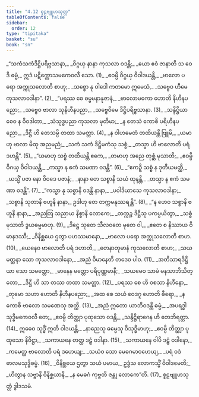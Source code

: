 ```yaml
---
title: "4.12 စူဠဗျူဟသုတ္တ"
tableOfContents: false
sidebar:
  order: 12
type: "tipitaka"
basket: "su"
book: "sn"
---
```



<DynamicBreadcrumb />

<Division number="885" book="sn" e="ch" v="18" p="415">

<Paragraph number="1057" type="verses" book="sn">
_“သကံသကံဒိဋ္ဌိပရိဗ္ဗသာနာ,_  
_ဝိဂ္ဂယှ နာနာ ကုသလာ ဝဒန္တိ;_  
_ယော ဧဝံ ဇာနာတိ သ ဝေဒိ ဓမ္မံ,_  
ဣဒံ ပဋိက္ကောသမကေဝလီ သော. (1)_  

</Paragraph>

</Division>
<Division number="886" book="sn" e="ch" v="18" p="415">

<Paragraph number="1058" type="verses" book="sn">
_ဧဝမ္ပိ ဝိဂ္ဂယှ ဝိဝါဒယန္တိ,_  
_ဗာလော ပရော အက္ကုသလောတိ စာဟု;_  
_သစ္စော နု ဝါဒေါ ကတမော ဣမေသံ,_  
_သဗ္ဗေဝ ဟီမေ ကုသလာဝဒါနာ”. (2)_  

</Paragraph>

</Division>
<Division number="887" book="sn" e="ch" v="18" p="416">

<Paragraph number="1059" type="verses" book="sn">
_“ပရဿ စေ ဓမ္မမနာနုဇာနံ,_  
_ဗာလောမကော ဟောတိ နိဟီနပညော;_  
_သဗ္ဗေဝ ဗာလာ သုနိဟီနပညာ,_  
_သဗ္ဗေဝိမေ ဒိဋ္ဌိပရိဗ္ဗသာနာ. (3)_  

</Paragraph>

</Division>
<Division number="888" book="sn" e="ch" v="18" p="416">

<Paragraph number="1060" type="verses" book="sn">
_သန္ဒိဋ္ဌိယာ စေဝ န ဝီဝဒါတာ,_  
_သံသုဒ္ဓပညာ ကုသလာ မုတီမာ;_  
_န တေသံ ကောစိ ပရိဟီနပညော,_  
_ဒိဋ္ဌီ ဟိ တေသမ္ပိ တထာ သမတ္တာ. (4)_  

</Paragraph>

</Division>
<Division number="889" book="sn" e="ch" v="18" p="416">

<Paragraph number="1061" type="verses" book="sn">
_န ဝါဟမေတံ တထိယန္တိ ဗြူမိ,_  
_ယမာဟု ဗာလာ မိထု အညမညံ;_  
_သကံ သကံ ဒိဋ္ဌိမကံသု သစ္စံ,_  
_တသ္မာ ဟိ ဗာလောတိ ပရံ ဒဟန္တိ”. (5)_  

</Paragraph>

</Division>
<Division number="890" book="sn" e="ch" v="18" p="416">

<Paragraph number="1062" type="verses" book="sn">
_“ယမာဟု သစ္စံ တထိယန္တိ ဧကေ,_  
_တမာဟု အညေ တုစ္ဆံ မုသာတိ;_  
_ဧဝမ္ပိ ဝိဂယှ ဝိဝါဒယန္တိ,_  
_ကသ္မာ န ဧကံ သမဏာ ဝဒန္တိ”. (6)_  

</Paragraph>

</Division>
<Division number="891" book="sn" e="ch" v="18" p="416">

<Paragraph number="1063" type="verses" book="sn">
_“ဧကဉှိ သစ္စံ န ဒုတီယမတ္ထိ,_  
_ယသ္မိံ ပဇာ နော ဝိဝဒေ ပဇာနံ;_  
_နာနာ တေ သစ္စာနိ သယံ ထုနန္တိ,_  
_တသ္မာ န ဧကံ သမဏာ ဝဒန္တိ”. (7)_  

</Paragraph>

</Division>
<Division number="892" book="sn" e="ch" v="18" p="416">

<Paragraph number="1064" type="verses" book="sn">
_“ကသ္မာ နု သစ္စာနိ ဝဒန္တိ နာနာ,_  
_ပဝါဒိယာသေ ကုသလာဝဒါနာ;_  
_သစ္စာနိ သုတာနိ ဗဟူနိ နာနာ,_  
ဥဒါဟု တေ တက္ကမနုဿရန္တိ”. (8)_  

</Paragraph>

</Division>
<Division number="893" book="sn" e="ch" v="18" p="416">

<Paragraph number="1065" type="verses" book="sn">
_“န ဟေဝ သစ္စာနိ ဗဟူနိ နာနာ,_  
_အညတြ သညာယ နိစ္စာနိ လောကေ;_  
_တက္ကဉ္စ ဒိဋ္ဌီသု ပကပ္ပယိတွာ,_  
_သစ္စံ မုသာတိ ဒွယဓမ္မမာဟု. (9)_  

</Paragraph>

</Division>
<Division number="894" book="sn" e="ch" v="18" p="417">

<Paragraph number="1066" type="verses" book="sn">
_ဒိဋ္ဌေ သုတေ သီလဝတေ မုတေ ဝါ,_  
_ဧတေ စ နိဿာယ ဝိမာနဒဿီ;_  
_ဝိနိစ္ဆယေ ဌတွာ ပဟဿမာနော,_  
_ဗာလော ပရော အက္ကုသလောတိ စာဟ. (10)_  

</Paragraph>

</Division>
<Division number="895" book="sn" e="ch" v="18" p="417">

<Paragraph number="1067" type="verses" book="sn">
_ယေနေဝ ဗာလောတိ ပရံ ဒဟာတိ,_  
_တေနာတုမာနံ ကုသလောတိ စာဟ;_  
_သယမတ္တနာ သော ကုသလာဝဒါနော,_  
_အညံ ဝိမာနေတိ တဒေဝ ပါဝ. (11)_  

</Paragraph>

</Division>
<Division number="896" book="sn" e="ch" v="18" p="417">

<Paragraph number="1068" type="verses" book="sn">
_အတိသာရဒိဋ္ဌိယာ သော သမတ္တော,_  
_မာနေန မတ္တော ပရိပုဏ္ဏမာနီ;_  
_သယမေဝ သာမံ မနသာဘိသိတ္တော,_  
_ဒိဋ္ဌီ ဟိ သာ တဿ တထာ သမတ္တာ. (12)_  

</Paragraph>

</Division>
<Division number="897" book="sn" e="ch" v="18" p="417">

<Paragraph number="1069" type="verses" book="sn">
_ပရဿ စေ ဟိ ဝစသာ နိဟီနော,_  
_တုမော သဟာ ဟောတိ နိဟီနပညော;_  
_အထ စေ သယံ ဝေဒဂူ ဟောတိ ဓီရော,_  
_န ကောစိ ဗာလော သမဏေသု အတ္ထိ. (13)_  

</Paragraph>

</Division>
<Division number="898" book="sn" e="ch" v="18" p="417">

<Paragraph number="1070" type="verses" book="sn">
_အညံ ဣတော ယာဘိဝဒန္တိ ဓမ္မံ,_  
_အပရဒ္ဓါ သုဒ္ဓိမကေဝလီ တေ;_  
_ဧဝမ္ပိ တိတ္ထျာ ပုထုသော ဝဒန္တိ,_  
_သန္ဒိဋ္ဌိရာဂေန ဟိ တေဘိရတ္တာ. (14)_  

</Paragraph>

</Division>
<Division number="899" book="sn" e="ch" v="18" p="417">

<Paragraph number="1071" type="verses" book="sn">
ဣဓေဝ သုဒ္ဓိံ ဣတိ ဝါဒယန္တိ,_  
_နာညေသု ဓမ္မေသု ဝိသုဒ္ဓိမာဟု;_  
_ဧဝမ္ပိ တိတ္ထျာ ပုထုသော နိဝိဋ္ဌာ,_  
_သကာယနေ တတ္ထ ဒဠှံ ဝဒါနာ. (15)_  

</Paragraph>

</Division>
<Division number="900" book="sn" e="ch" v="18" p="417">

<Paragraph number="1072" type="verses" book="sn">
_သကာယနေ ဝါပိ ဒဠှံ ဝဒါနော,_  
_ကမေတ္ထ ဗာလောတိ ပရံ ဒဟေယျ;_  
_သယံဝ သော မေဓဂမာဝဟေယျ,_  
_ပရံ ဝဒံ ဗာလမသုဒ္ဓိဓမ္မံ. (16)_  

</Paragraph>

</Division>
<Division number="901" book="sn" e="ch" v="18" p="418">

<Paragraph number="1073" type="verses" book="sn">
_ဝိနိစ္ဆယေ ဌတွာ သယံ ပမာယ,_  
ဥဒ္ဓံသ လောကသ္မိံ ဝိဝါဒမေတိ;_  
_ဟိတွာန သဗ္ဗာနိ ဝိနိစ္ဆယာနိ,_  
_န မေဓဂံ ကုဗ္ဗတိ ဇန္တု လောကေ”တိ. (17)_  


</Paragraph>
</Division>

<Paragraph number="1074" type="center" book="sn">
စူဠဗျူဟသုတ္တံ ဒွါဒသမံ.
</Paragraph>